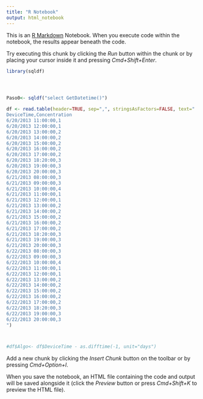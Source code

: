 ```yaml
---
title: "R Notebook"
output: html_notebook
---
```


This is an [R Markdown](http://rmarkdown.rstudio.com) Notebook. When you execute code within the notebook, the results appear beneath the code. 

Try executing this chunk by clicking the *Run* button within the chunk or by placing your cursor inside it and pressing *Cmd+Shift+Enter*. 

```r

library(sqldf)




Paso0<- sqldf("select GetDatetime()")

```

```r
df <- read.table(header=TRUE, sep=",", stringsAsFactors=FALSE, text="
DeviceTime,Concentration
6/20/2013 11:00:00,1
6/20/2013 12:00:00,1
6/20/2013 13:00:00,2
6/20/2013 14:00:00,2
6/20/2013 15:00:00,2
6/20/2013 16:00:00,2
6/20/2013 17:00:00,2
6/20/2013 18:20:00,3
6/20/2013 19:00:00,3
6/20/2013 20:00:00,3
6/21/2013 08:00:00,3
6/21/2013 09:00:00,3
6/21/2013 10:00:00,4
6/21/2013 11:00:00,1
6/21/2013 12:00:00,1
6/21/2013 13:00:00,2
6/21/2013 14:00:00,2
6/21/2013 15:00:00,2
6/21/2013 16:00:00,2
6/21/2013 17:00:00,2
6/21/2013 18:20:00,3
6/21/2013 19:00:00,3
6/21/2013 20:00:00,3
6/22/2013 08:00:00,3
6/22/2013 09:00:00,3
6/22/2013 10:00:00,4
6/22/2013 11:00:00,1
6/22/2013 12:00:00,1
6/22/2013 13:00:00,2
6/22/2013 14:00:00,2
6/22/2013 15:00:00,2
6/22/2013 16:00:00,2
6/22/2013 17:00:00,2
6/22/2013 18:20:00,3
6/22/2013 19:00:00,3
6/22/2013 20:00:00,3
")



#df$Algo<- df$DeviceTime - as.difftime(-1, unit="days")

```

Add a new chunk by clicking the *Insert Chunk* button on the toolbar or by pressing *Cmd+Option+I*.

When you save the notebook, an HTML file containing the code and output will be saved alongside it (click the *Preview* button or press *Cmd+Shift+K* to preview the HTML file).
